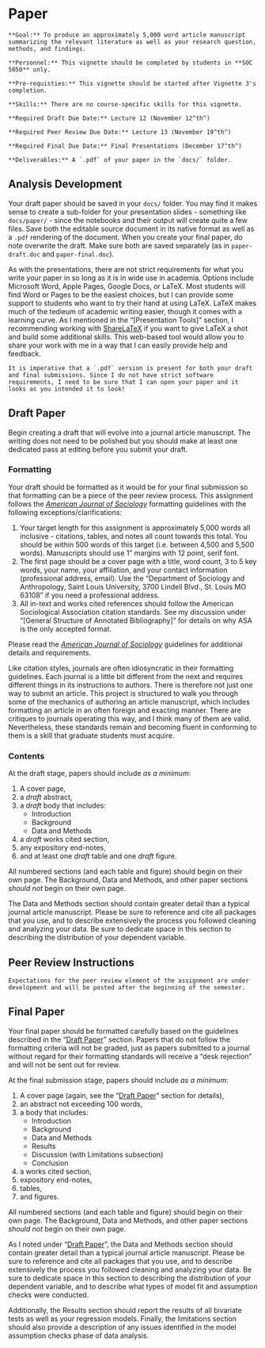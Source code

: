 # Paper

```block
**Goal:** To produce an approximately 5,000 word article manuscript summarizing the relevant literature as well as your research question, methods, and findings.
```

```block
**Personnel:** This vignette should be completed by students in **SOC 5050** only.
```

```block
**Pre-requisties:** This vignette should be started after Vignette 3's completion.
```

```block
**Skills:** There are no course-specific skills for this vignette.
```

```block
**Required Draft Due Date:** Lecture 12 (November 12^th^)

**Required Peer Review Due Date:** Lecture 13 (November 19^th^)

**Required Final Due Date:** Final Presentations (December 17^th^)
```

```block
**Deliverables:** A `.pdf` of your paper in the `docs/` folder.
```

## Analysis Development

Your draft paper should be saved in your `docs/` folder. You may find it makes sense to create a sub-folder for your presentation slides - something like `docs/paper/` - since the notebooks and their output will create quite a few files. Save both the editable source document in its native format as well as a `.pdf` rendering of the document. When you create your final paper, do note overwrite the draft. Make sure both are saved separately (as in `paper-draft.doc` and `paper-final.doc`).

As with the presentations, there are not strict requirements for what you write your paper in so long as it is in wide use in academia. Options include Microsoft Word, Apple Pages, Google Docs, or LaTeX. Most students will find Word or Pages to be the easiest choices, but I can provide some support to students who want to try their hand at using LaTeX. LaTeX makes much of the tedieum of academic writing easier, though it comes with a learning curve. As I mentioned in the "[Presentation Tools]" section, I recommending working with <a href="http://sharelatex.com" target="_blank">ShareLaTeX</a> if you want to give LaTeX a shot and build some additional skills. This web-based tool would allow you to share your work with me in a way that I can easily provide help and feedback.

```block
It is imperative that a `.pdf` version is present for both your draft and final submissions. Since I do not have strict software requirements, I need to be sure that I can open your paper and it looks as you intended it to look!
```

## Draft Paper
Begin creating a draft that will evolve into a journal article manuscript. The writing does not need to be polished but you should make at least one dedicated pass at editing before you submit your draft.

### Formatting

Your draft should be formatted as it would be for your final submission so that formatting can be a piece of the peer review process. This assignment follows the *<a href="https://www.journals.uchicago.edu/journals/ajs/instruct" target="_blank">American Journal of Sociology</a>* formatting guidelines with the following exceptions/clarifications:

1. Your target length for this assignment is approximately 5,000 words all inclusive - citations, tables, and notes all count towards this total. You should be within 500 words of this target (i.e. between 4,500 and 5,500 words). Manuscripts should use 1" margins with 12 point, serif font.
2. The first page should be a cover page with a title, word count, 3 to 5 key words, your name, your affiliation, and your contact information (professional address, email). Use the "Department of Sociology and Anthropology, Saint Louis University, 3700 Lindell Blvd., St. Louis MO 63108" if you need a professional address.
3. All in-text and works cited references should follow the American Sociological Association citation standards. See my discussion under "[General Structure of Annotated Bibliography]" for details on why ASA is the only accepted format.

Please read the *<a href="https://www.journals.uchicago.edu/journals/ajs/instruct" target="_blank">American Journal of Sociology</a>* guidelines for additional details and requirements.

Like citation styles, journals are often idiosyncratic in their formatting guidelines. Each journal is a little bit different from the next and requires different things in its instructions to authors. There is therefore not just one way to submit an article. This project is structured to walk you through some of the mechanics of authoring an article manuscript, which includes formatting an article in an often foreign and exacting manner. There are critiques to journals operating this way, and I think many of them are valid. Nevertheless, these standards remain and becoming fluent in conforming to them is a skill that graduate students must acquire.

### Contents

At the draft stage, papers should include _as a minimum_:

1. A cover page,
2. a *draft* abstract,
3. a *draft* body that includes:
    * Introduction
    * Background
    * Data and Methods
4. a *draft* works cited section,
5. any expository end-notes,
6. and at least one *draft* table and one *draft* figure.

All numbered sections (and each table and figure) should begin on their own page. The Background, Data and Methods, and other paper sections _should not_ begin on their own page.

The Data and Methods section should contain greater detail than a typical journal article manuscript. Please be sure to reference and cite all packages that you use, and to describe extensively the process you followed cleaning and analyzing your data. Be sure to dedicate space in this section to describing the distribution of your dependent variable.

## Peer Review Instructions

```block
Expectations for the peer review element of the assignment are under development and will be posted after the beginning of the semester.
```

## Final Paper

Your final paper should be formatted carefully based on the guidelines described in the "[Draft Paper]" section. Papers that do not follow the formatting criteria will not be graded, just as papers submitted to a journal without regard for their formatting standards will receive a "desk rejection" and will not be sent out for review.

At the final submission stage, papers should include _as a minimum_:

1. A cover page (again, see the "[Draft Paper]" section for details),
2. an abstract not exceeding 100 words,
3. a body that includes:
    * Introduction
    * Background
    * Data and Methods
    * Results
    * Discussion (with Limitations subsection)
    * Conclusion
4. a works cited section,
5. expository end-notes,
6. tables,
7. and figures.

All numbered sections (and each table and figure) should begin on their own page. The Background, Data and Methods, and other paper sections _should not_ begin on their own page.

As I noted under "[Draft Paper]", the Data and Methods section should contain greater detail than a typical journal article manuscript. Please be sure to reference and cite all packages that you use, and to describe extensively the process you followed cleaning and analyzing your data. Be sure to dedicate space in this section to describing the distribution of your dependent variable, and to describe what types of model fit and assumption checks were conducted.

Additionally, the Results section should report the results of all bivariate tests as well as your regression models. Finally, the limitations section should also provide a description of any issues identified in the model assumption checks phase of data analysis.
